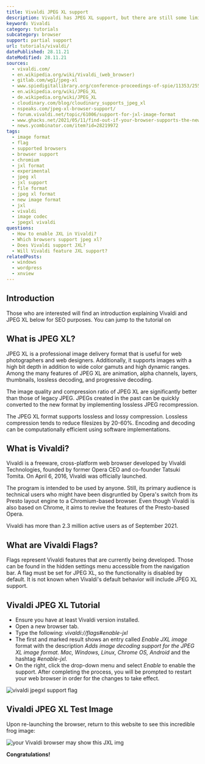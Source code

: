 ```yaml
---
title: Vivaldi JPEG XL support
description: Vivaldi has JPEG XL support, but there are still some limitations. We show you how to use it.
keyword: Vivaldi
category: tutorials
subcategory: browser
support: partial support
url: tutorials/vivaldi/
datePublished: 28.11.21
dateModified: 28.11.21
sources:
  - vivaldi.com/
  - en.wikipedia.org/wiki/Vivaldi_(web_browser)
  - gitlab.com/wg1/jpeg-xl
  - www.spiedigitallibrary.org/conference-proceedings-of-spie/11353/2556264/Benchmarking-JPEG-XL-image-compression/10.1117/12.2556264.short?SSO=1
  - en.wikipedia.org/wiki/JPEG_XL
  - de.wikipedia.org/wiki/JPEG_XL
  - cloudinary.com/blog/cloudinary_supports_jpeg_xl
  - nspeaks.com/jpeg-xl-browser-support/
  - forum.vivaldi.net/topic/61006/support-for-jxl-image-format
  - www.ghacks.net/2021/05/11/find-out-if-your-browser-supports-the-new-image-format-jpeg-xl/
  - news.ycombinator.com/item?id=28219972
tags:
  - image format
  - flag
  - supported browsers
  - browser support
  - chromium
  - jxl format
  - experimental
  - jpeg xl
  - jxl support
  - file format
  - jpeg xl format
  - new image format
  - jxl
  - vivaldi
  - image codec
  - jpegxl vivaldi
questions:
  - How to enable JXL in Vivaldi?
  - Which browsers support jpeg xl?
  - Does Vivaldi support JXL?
  - Will Vivaldi feature JXL support?
relatedPosts:
  - windows
  - wordpress
  - xnview
---
```


## Introduction

Those who are interested will find an introduction explaining Vivaldi and JPEG XL
below for SEO purposes. You can jump to the tutorial on <Link
  href="#vivaldijpegxltutorial"
  text="how to enable JPEG XL support on Vivaldi by clicking here."
/>

## What is JPEG XL?

JPEG XL is a professional image delivery format that is useful for web photographers and web designers. Additionally, it supports images with a high bit depth in addition to wide color gamuts and high dynamic ranges. Among the many features of JPEG XL are animation, alpha channels, layers, thumbnails, lossless decoding, and progressive decoding.

The image quality and compression ratio of JPEG XL are significantly better than those of legacy JPEG. JPEGs created in the past can be quickly converted to the new format by implementing lossless JPEG recompression.

The JPEG XL format supports lossless and lossy compression. Lossless compression tends to reduce filesizes by 20-60%. Encoding and decoding can be computationally efficient using software implementations.

## What is Vivaldi?

Vivaldi is a freeware, cross-platform web browser developed by Vivaldi Technologies, founded by former Opera CEO and co-founder Tatsuki Tomita. On April 6, 2016, Vivaldi was officially launched.

The program is intended to be used by anyone. Still, its primary audience is technical users who might have been disgruntled by Opera's switch from its Presto layout engine to a Chromium-based browser. Even though Vivaldi is also based on Chrome, it aims to revive the features of the Presto-based Opera.

Vivaldi has more than 2.3 million active users as of September 2021.

## What are Vivaldi Flags?

Flags represent Vivaldi features that are currently being developed. Those can be found in the hidden settings menu accessible from the navigation bar. A flag must be set for JPEG XL, so the functionality is disabled by default. It is not known when Vivaldi's default behavior will include JPEG XL support.

## Vivaldi JPEG XL Tutorial

- Ensure you have at least Vivaldi version installed.
- Open a new browser tab.
- Type the following: _vivaldi://flags#enable-jxl_
- The first and marked result shows an entry called _Enable JXL image_ format with the description _Adds image decoding support for the JPEG XL image format. Mac, Windows, Linux, Chrome OS, Android_ and the hashtag _#enable-jxl_.
- On the right, click the drop-down menu and select _Enable_ to enable the support. After completing the process, you will be prompted to restart your web browser in order for the changes to take effect.

<Image src="vivaldi" alt="vivaldi jpegxl support flag" />

## Vivaldi JPEG XL Test Image

Upon re-launching the browser, return to this website to see this incredible frog
image:

![your Vivaldi browser may show this JXL img](/comparison/frog.jxl)

**Congratulations!**
